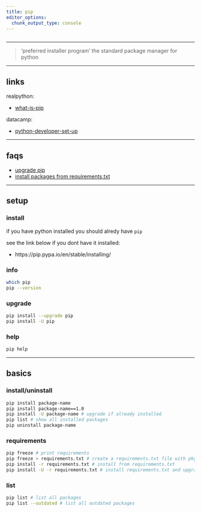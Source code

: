 ```yaml
---
title: pip
editor_options: 
  chunk_output_type: console
---
```


```r
```

*********************************************************************

> 'preferred installer program' the standard package manager for python

*********************************************************************

## links 

realpython:

* [what-is-pip](https://realpython.com/what-is-pip/)  

datacamp:

* [python-developer-set-up](https://www.datacamp.com/community/tutorials/python-developer-set-up)  

*********************************************************************

## faqs

* [upgrade pip](#upgrade-pip)  
* [install packages from requirements.txt](#requirements)  

*********************************************************************

## setup

### install

if you have python installed you should alredy have `pip`

see the link below if you dont have it installed:

* https://pip.pypa.io/en/stable/installing/

### info

```sh
which pip
pip --version
```

### upgrade {#upgrade-pip}

```sh
pip install --upgrade pip
pip install -U pip
```

### help

```sh
pip help
```

*********************************************************************

## basics

### install/uninstall

```sh
pip install package-name
pip install package-name==1.0
pip install -U package-name # upgrade if already installed
pip list # show all installed packages
pip uninstall package-name
```

### requirements {#requirements}

```sh
pip freeze # print requirements
pip freeze > requirements.txt # create a requirements.txt file with pkg==version
pip install -r requirements.txt # install from requirements.txt
pip install -U -r requirements.txt # install requirements.txt and upgrade packages (if possible)
```

### list

```sh
pip list # list all packages 
pip list --outdated # list all outdated packages 
```
